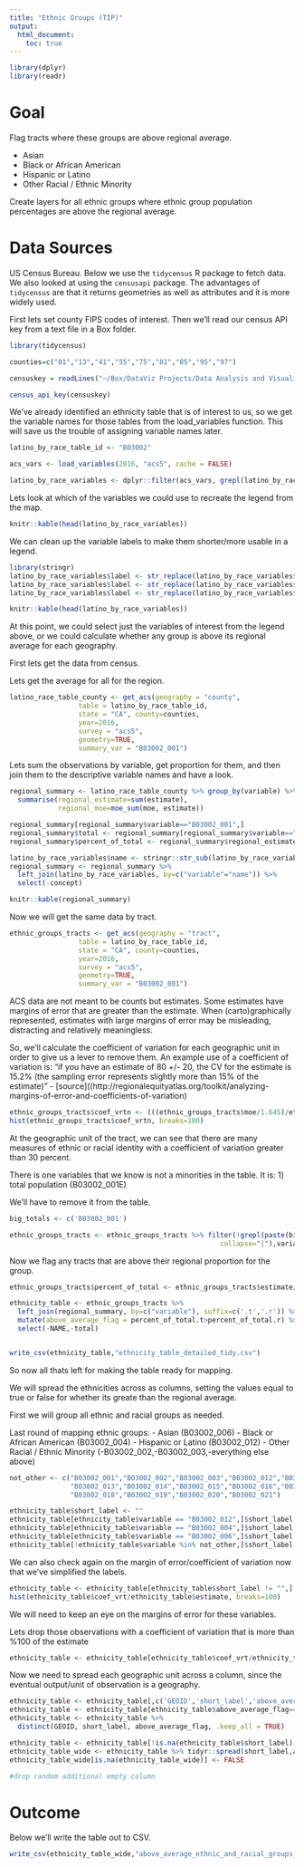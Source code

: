 ```yaml
---
title: "Ethnic Groups (TIP)"
output: 
  html_document:
    toc: true
---
```


```r
library(dplyr)
library(readr)
```

# Goal

Flag tracts where these groups are above regional average. 

- Asian 
- Black or African American
- Hispanic or Latino
- Other Racial / Ethnic Minority 

Create layers for all ethnic groups where ethnic group population percentages are above the regional average.

# Data Sources

US Census Bureau. Below we use the `tidycensus` R package to fetch data. We also looked at using the `censusapi` package. The advantages of `tidycensus` are that it returns geometries as well as attributes and it is more widely used. 

First lets set county FIPS codes of interest. Then we'll read our census API key from a text file in a Box folder. 

```r
library(tidycensus)

counties=c("01","13","41","55","75","81","85","95","97")

censuskey = readLines("~/Box/DataViz Projects/Data Analysis and Visualization/ACS_examples/keys/census1")

census_api_key(censuskey)
```

We've already identified an ethnicity table that is of interest to us, so we get the variable names for those tables from the load_variables function. This will save us the trouble of assigning variable names later. 

```r
latino_by_race_table_id <- "B03002"

acs_vars <- load_variables(2016, "acs5", cache = FALSE)

latino_by_race_variables <- dplyr::filter(acs_vars, grepl(latino_by_race_table_id,name))

```

Lets look at which of the variables we could use to recreate the legend from the map. 

```r
knitr::kable(head(latino_by_race_variables))
```

We can clean up the variable labels to make them shorter/more usable in a legend. 

```r
library(stringr)
latino_by_race_variables$label <- str_replace(latino_by_race_variables$label, "Estimate!!Total!!", "")
latino_by_race_variables$label <- str_replace(latino_by_race_variables$label, "Estimate!!Total", "")
latino_by_race_variables$label <- str_replace(latino_by_race_variables$label, "!!", "-")
```

```r
knitr::kable(head(latino_by_race_variables))
```

At this point, we could select just the variables of interest from the legend above, or we could calculate whether any group is above its regional average for each geography. 

First lets get the data from census. 

Lets get the average for all for the region. 

```r
latino_race_table_county <- get_acs(geography = "county", 
                 table = latino_by_race_table_id,
                 state = "CA", county=counties,
                 year=2016,
                 survey = "acs5", 
                 geometry=TRUE,
                 summary_var = "B03002_001")
```

Lets sum the observations by variable, get proportion for them, and then join them to the descriptive variable names and have a look.  

```r
regional_summary <- latino_race_table_county %>% group_by(variable) %>%
  summarise(regional_estimate=sum(estimate),
            regional_moe=moe_sum(moe, estimate))

regional_summary[regional_summary$variable=="B03002_001",]
regional_summary$total <- regional_summary[regional_summary$variable=="B03002_001",]$regional_estimate
regional_summary$percent_of_total <- regional_summary$regional_estimate/regional_summary$total

latino_by_race_variables$name <- stringr::str_sub(latino_by_race_variables$name, start=1, end=-2)
regional_summary <- regional_summary %>% 
  left_join(latino_by_race_variables, by=c("variable"="name")) %>%
  select(-concept)

knitr::kable(regional_summary)
```

Now we will get the same data by tract.  

```r
ethnic_groups_tracts <- get_acs(geography = "tract", 
                 table = latino_by_race_table_id,
                 state = "CA", county=counties,
                 year=2016,
                 survey = "acs5", 
                 geometry=TRUE,
                 summary_var = "B03002_001")
```


ACS data are not meant to be counts but estimates. Some estimates have margins of error that are greater than the estimate. When (carto)graphically represented, estimates with large margins of error may be misleading, distracting and relatively meaningless. 

So, we'll calculate the coefficient of variation for each geographic unit in order to give us a lever to remove them. An example use of a coefficient of variation is: "if you have an estimate of 80 +/- 20, the CV for the estimate is 15.2% (the sampling error represents slightly more than 15% of the estimate)" - [source]((http://regionalequityatlas.org/toolkit/analyzing-margins-of-error-and-coefficients-of-variation)

```r
ethnic_groups_tracts$coef_vrtn <- (((ethnic_groups_tracts$moe/1.645)/ethnic_groups_tracts$estimate)*100)
hist(ethnic_groups_tracts$coef_vrtn, breaks=100)
```

At the geographic unit of the tract, we can see that there are many measures of ethnic or racial identity with a coefficient of variation greater than 30 percent. 

There is one variables that we know is not a minorities in the table. It is: 
1) total population (B03002_001E)

We'll have to remove it from the table. 

```r
big_totals <- c('B03002_001')

ethnic_groups_tracts <- ethnic_groups_tracts %>% filter(!grepl(paste(big_totals,
                                                    collapse="|"),variable))
```

Now we flag any tracts that are above their regional proportion for the group.

```r
ethnic_groups_tracts$percent_of_total <- ethnic_groups_tracts$estimate/ethnic_groups_tracts$summary_est

ethnicity_table <- ethnic_groups_tracts %>% 
  left_join(regional_summary, by=c("variable"), suffix=c('.t','.r')) %>%
  mutate(above_average_flag = percent_of_total.t>percent_of_total.r) %>%
  select(-NAME,-total)


write_csv(ethnicity_table,"ethnicity_table_detailed_tidy.csv")
```

So now all thats left for making the table ready for mapping. 

We will spread the ethnicities across as columns, setting the values equal to true or false for whether its greate than the regional average. 

First we will group all ethnic and racial groups as needed. 

Last round of mapping ethnic groups:
- Asian (B03002_006)
- Black or African American (B03002_004)
- Hispanic or Latino (B03002_012)
- Other Racial / Ethnic Minority (-B03002_002,-B03002_003,-everything else above)

```r
not_other <- c("B03002_001","B03002_002","B03002_003","B03002_012","B03002_004","B03002_006",
               "B03002_013","B03002_014","B03002_015","B03002_016","B03002_017",
               "B03002_018","B03002_019","B03002_020","B03002_021")

ethnicity_table$short_label <- ""
ethnicity_table[ethnicity_table$variable == "B03002_012",]$short_label <- "Hispanic or Latino"
ethnicity_table[ethnicity_table$variable == "B03002_004",]$short_label <- "Black or African American"
ethnicity_table[ethnicity_table$variable == "B03002_006",]$short_label <- "Asian"
ethnicity_table[!ethnicity_table$variable %in% not_other,]$short_label <- "Other Racial / Ethnic Minority"
```

We can also check again on the margin of error/coefficient of variation now that we've simplified the labels.  

```r
ethnicity_table <- ethnicity_table[ethnicity_table$short_label != "",]
hist(ethnicity_table$coef_vrt/ethnicity_table$estimate, breaks=100)
```

We will need to keep an eye on the margins of error for these variables. 

Lets drop those observations with a coefficient of variation that is more than %100 of the estimate

```r
ethnicity_table <- ethnicity_table[ethnicity_table$coef_vrt/ethnicity_table$estimate>100,]
```

Now we need to spread each geographic unit across a column, since the eventual output/unit of observation is a geography. 

```r
ethnicity_table <- ethnicity_table[,c('GEOID','short_label','above_average_flag')]
ethnicity_table <- ethnicity_table[ethnicity_table$above_average_flag==TRUE,]
ethnicity_table <- ethnicity_table %>% 
  distinct(GEOID, short_label, above_average_flag, .keep_all = TRUE)

ethnicity_table <- ethnicity_table[!is.na(ethnicity_table$short_label),]
ethnicity_table_wide <- ethnicity_table %>% tidyr::spread(short_label,above_average_flag)
ethnicity_table_wide[is.na(ethnicity_table_wide)] <- FALSE

#drop random additional empty column
```


# Outcome 

Below we'll write the table out to CSV.  

```r
write_csv(ethnicity_table_wide,"above_average_ethnic_and_racial_groups_by_tract.csv")

```

